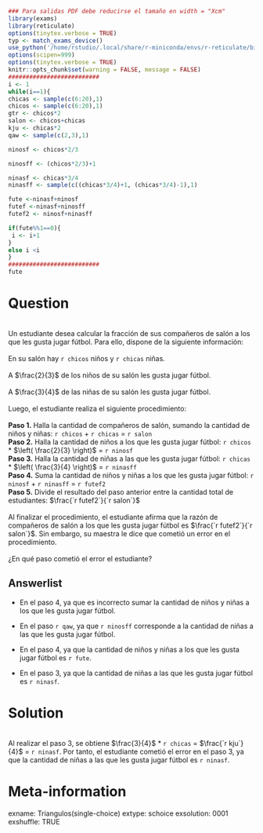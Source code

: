 ```r
### Para salidas PDF debe reducirse el tamaño en width = "Xcm"
library(exams)
library(reticulate)
options(tinytex.verbose = TRUE)
typ <- match_exams_device()
use_python('/home/rstudio/.local/share/r-miniconda/envs/r-reticulate/bin/python', required = TRUE)
options(scipen=999)
options(tinytex.verbose = TRUE)
knitr::opts_chunk$set(warning = FALSE, message = FALSE)
##########################
i <- 1
while(i==1){
chicas <- sample(c(6:20),1)
chicos <- sample(c(6:20),1)
gtr <- chicos*2
salon <- chicos+chicas
kju <- chicas*2
qaw <- sample(c(2,3),1)

ninosf <- chicos*2/3

ninosff <- (chicos*2/3)+1

ninasf <- chicas*3/4
ninasff <- sample(c((chicas*3/4)+1, (chicas*3/4)-1),1)

fute <-ninasf+ninosf
futef <-ninasf+ninosff
futef2 <- ninosf+ninasff

if(fute%%1==0){
 i <- i+1 
}
else i <i
}
##########################
fute
```


Question
========
\
Un estudiante desea calcular la fracción de sus compañeros de salón a los que les gusta jugar fútbol. Para ello, dispone de la siguiente información:\
\
En su salón hay `r chicos` niños y `r chicas` niñas.
\
\
A $\frac{2}{3}$ de los niños de su salón les gusta jugar fútbol.
\
\
A $\frac{3}{4}$ de las niñas de su salón les gusta jugar fútbol.
\
\
Luego, el estudiante realiza el siguiente procedimiento:
\
\
**Paso 1.** Halla la cantidad de compañeros de salón, sumando la cantidad de niños y niñas: `r chicos` + `r chicas` = `r salon`
\
**Paso 2.** Halla la cantidad de niños a los que les gusta jugar fútbol: `r chicos` * $\left( \frac{2}{3} \right)$ = `r ninosf`
\
**Paso 3.** Halla la cantidad de niñas a las que les gusta jugar fútbol: `r chicas` * $\left( \frac{3}{4} \right)$ = `r ninasff`
\
**Paso 4.** Suma la cantidad de niños y niñas a los que les gusta jugar fútbol: `r ninosf` + `r ninasff` = `r futef2`
\
**Paso 5.** Divide el resultado del paso anterior entre la cantidad total de estudiantes: $\frac{`r futef2`}{`r salon`}$
\
\
Al finalizar el procedimiento, el estudiante afirma que la razón de compañeros de salón a los que les gusta jugar fútbol es $\frac{`r futef2`}{`r salon`}$. Sin embargo, su maestra le dice que cometió un error en el procedimiento.
\
\
¿En qué paso cometió el error el estudiante?


Answerlist
----------

- En el paso 4, ya que es incorrecto sumar la cantidad de niños y niñas a los que les gusta jugar fútbol.
<br/> 

- En el paso `r qaw`, ya que `r ninosff` corresponde a la cantidad de niñas a las que les gusta jugar fútbol.
<br/> 

- En el paso 4, ya que la cantidad de niños y niñas a los que les gusta jugar fútbol es `r fute`.
<br/> 

- En el paso 3, ya que la cantidad de niñas a las que les gusta jugar fútbol es `r ninasf`.
<br/> 


Solution
========
\
Al realizar el paso 3, se obtiene $\frac{3}{4}$ * `r chicas` =  $\frac{`r kju`}{4}$  = `r ninasf`. Por tanto, el estudiante cometió el error en el paso 3, ya que la cantidad de niñas a las que les gusta jugar fútbol es `r ninasf`.


Meta-information
================

exname: Triangulos(single-choice)
extype: schoice
exsolution: 0001
exshuffle: TRUE